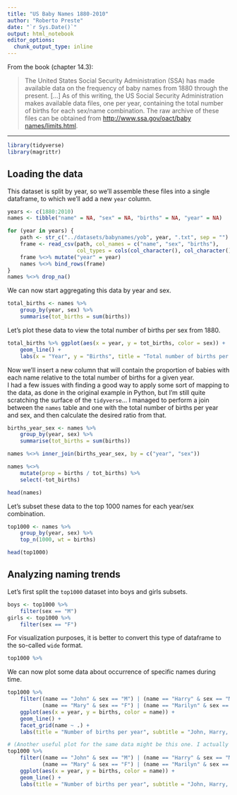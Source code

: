 ```yaml
---
title: "US Baby Names 1880-2010"
author: "Roberto Preste"
date: "`r Sys.Date()`"
output: html_notebook
editor_options: 
  chunk_output_type: inline
---
```


From the book (chapter 14.3):  

>The United States Social Security Administration (SSA) has made available data on the frequency of baby names from 1880 through the present. [...] As of this writing, the US Social Security Administration makes available data files, one per year, containing the total number of births for each sex/name combination. The raw archive of these files can be obtained from [http://www.ssa.gov/oact/baby names/limits.html](http://www.ssa.gov/oact/baby names/limits.html).  

___ 

```r
library(tidyverse)
library(magrittr)
```

## Loading the data  

This dataset is split by year, so we'll assemble these files into a single dataframe, to which we'll add a new `year` column.  

```r
years <- c(1880:2010)
names <- tibble("name" = NA, "sex" = NA, "births" = NA, "year" = NA)

for (year in years) {
    path <- str_c("../datasets/babynames/yob", year, ".txt", sep = "")
    frame <- read_csv(path, col_names = c("name", "sex", "births"), 
                      col_types = cols(col_character(), col_character(), col_integer()))
    frame %<>% mutate("year" = year)
    names %<>% bind_rows(frame)
}
names %<>% drop_na()
```

We can now start aggregating this data by year and sex.  

```r
total_births <- names %>% 
    group_by(year, sex) %>% 
    summarise(tot_births = sum(births)) 
```

Let's plot these data to view the total number of births per sex from 1880.  

```r
total_births %>% ggplot(aes(x = year, y = tot_births, color = sex)) + 
    geom_line() + 
    labs(x = "Year", y = "Births", title = "Total number of births per sex")
```

Now we'll insert a new column that will contain the proportion of babies with each name relative to the total number of births for a given year.  
I had a few issues with finding a good way to apply some sort of mapping to the data, as done in the original example in Python, but I'm still quite scratching the surface of the `tidyverse`... I managed to perform a join between the `names` table and one with the total number of births per year and sex, and then calculate the desired ratio from that.  

```r
births_year_sex <- names %>% 
    group_by(year, sex) %>% 
    summarise(tot_births = sum(births))

names %<>% inner_join(births_year_sex, by = c("year", "sex"))
```

```r
names %<>% 
    mutate(prop = births / tot_births) %>% 
    select(-tot_births)
```

```r
head(names)
```


Let's subset these data to the top 1000 names for each year/sex combination.  

```r
top1000 <- names %>% 
    group_by(year, sex) %>% 
    top_n(1000, wt = births)
```

```r
head(top1000)
```


## Analyzing naming trends  

Let's first split the `top1000` dataset into boys and girls subsets.  

```r
boys <- top1000 %>% 
    filter(sex == "M")
girls <- top1000 %>% 
    filter(sex == "F")
```

For visualization purposes, it is better to convert this type of dataframe to the so-called `wide` format.  

```r
top1000 %>% 
```


We can now plot some data about occurrence of specific names during time.  

```r
top1000 %>% 
    filter((name == "John" & sex == "M") | (name == "Harry" & sex == "M") | 
           (name == "Mary" & sex == "F") | (name == "Marilyn" & sex == "F")) %>% 
    ggplot(aes(x = year, y = births, color = name)) + 
    geom_line() + 
    facet_grid(name ~ .) + 
    labs(title = "Number of births per year", subtitle = "John, Harry, Mary, Marilyn")
```

```r
# (Another useful plot for the same data might be this one. I actually prefer it better.)
top1000 %>% 
    filter((name == "John" & sex == "M") | (name == "Harry" & sex == "M") | 
           (name == "Mary" & sex == "F") | (name == "Marilyn" & sex == "F")) %>% 
    ggplot(aes(x = year, y = births, color = name)) + 
    geom_line() + 
    labs(title = "Number of births per year", subtitle = "John, Harry, Mary, Marilyn")
```


